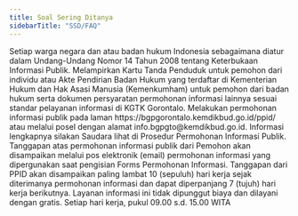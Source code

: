 ```yaml
---
title: Soal Sering Ditanya
sidebarTitle: "SSD/FAQ"
---
```



<Accordion title="Siapa yang dapat mengajukan permohonan informasi publik?">
  Setiap warga negara dan atau badan hukum Indonesia sebagaimana diatur dalam Undang-Undang Nomor 14 Tahun 2008 tentang Keterbukaan Informasi Publik.
</Accordion>

<Accordion title="Apakah persyaratan pengajuan permohonan informasi dan pengajuan keberatan atas tanggapan PPID KGTK Gorontalo?">
  Melampirkan Kartu Tanda Penduduk untuk pemohon dari individu atau Akte Pendirian Badan Hukum yang terdaftar di Kementerian Hukum dan Hak Asasi Manusia (Kemenkumham) untuk pemohon dari badan hukum serta dokumen persyaratan permohonan informasi lainnya sesuai standar pelayanan informasi di KGTK Gorontalo.
</Accordion>

<Accordion title="Bagaimana cara mengajukan permohonan informasi publik?">
  Melakukan permohonan informasi publik pada laman https://bgpgorontalo.kemdikbud.go.id/ppid/ atau melalui posel dengan alamat info.bgpgto@kemdikbud.go.id. Informasi lengkapnya silakan Saudara lihat di Prosedur Permohonan Informasi Publik.
</Accordion>

<Accordion title="Bagaimana mekanisme pemberian tanggapan KGTK Gorontalo atas permohonan informasi publik?">
  Tanggapan atas permohonan informasi publik dari Pemohon akan disampaikan melalui pos elektronik (email) permohonan informasi yang dipergunakan saat pengisian Forms Permohonan Informasi.
</Accordion>

<Accordion title="Berapa lama pemberian tanggapan PPID atas permohonan informasi publik?">
  Tanggapan dari PPID akan disampaikan paling lambat 10 (sepuluh) hari kerja sejak diterimanya permohonan informasi dan dapat diperpanjang 7 (tujuh) hari kerja berikutnya.
</Accordion>

<Accordion title="Berapa biaya untuk memperoleh informasi publik dari KGTK Gorontalo?">
  Layanan informasi ini tidak dipunggut biaya dan dilayani dengan gratis.
</Accordion>

<Accordion title="Kapan waktu pelayanan informasi publik oleh KGTK Gorontalo?">
  Setiap hari kerja, pukul 09.00 s.d. 15.00 WITA
</Accordion>